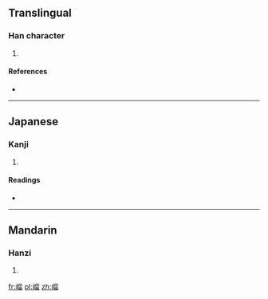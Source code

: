 ==Translingual==

===Han character===
{{Han char|rn=46|rad=山|as=10|sn=13|four=2776<sub>2</sub>|canj=山竹竹田 (UHHW)}}

# {{defn|Han|sort=山10}}

====References====
* {{Han ref|kx=0317.250|dkj=08346|hdz=10791.140|uh=5D67|ud=23911|bh=DD55|bd=56661}}

----

==Japanese==

===Kanji===
{{ja-kanji|grade=|rs=山10}}

# {{defn|lang=ja|sort=山10}}

====Readings====
* {{ja-readings|on=[[りう]] (riu), [[る]] (ru)|kun=}}

----

==Mandarin==

===Hanzi===
{{cmn-hanzi|pin=[[liú]] ([[liu2]])|wg=liu<sup>2</sup>}}

# {{defn|lang=cmn|sort=山10}}

[[fr:嵧]]
[[pl:嵧]]
[[zh:嵧]]
